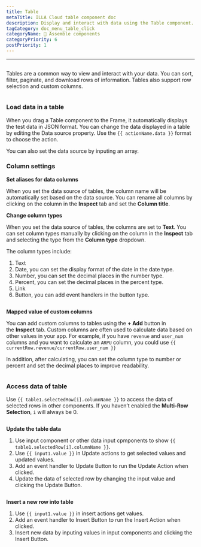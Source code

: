 ```yaml
---
title: Table
metaTitle: ILLA Cloud table component doc
description: Display and interact with data using the Table component.
tagCategory: doc_menu_table_click
categoryName: 🧬 Assemble components
categoryPriority: 6
postPriority: 1
---
```

---

## <Heading hidden>Table</Heading>

Tables are a common way to view and interact with your data. You can sort, filter, paginate, and download rows of information. Tables also support row selection and custom columns.

<img
  src='https://cdn.illacloud.com/official-website/img/docs/assemble/table.png'
  alt=""
/>

### Load data in a table

When you drag a Table component to the Frame, it automatically displays the test data in JSON format. You can change the data displayed in a table by editing the Data source property. Use the `{{ actionName.data }}` format to choose the action.
<img
  src='https://cdn.illacloud.com/official-website/img/docs/assemble/table1.png'
  alt=""
/>

You can also set the data source by inputing an array.

### Column settings

**Set aliases for data columns**

When you set the data source of tables, the column name will be automatically set based on the data source. You can rename all columns by clicking on the column in the **Inspect** tab and set the **Column title**.

**Change column types**

When you set the data source of tables, the columns are set to **Text**. You can set column types manually by clicking on the column in the **Inspect** tab and selecting the type from the **Column type** dropdown.

The column types include:

1. Text
2. Date, you can set the display format of the date in the date type.
3. Number, you can set the decimal places in the number type.
4. Percent, you can set the decimal places in the percent type.
5. Link
6. Button, you can add event handlers in the button type.

<img
  src='https://cdn.illacloud.com/official-website/img/docs/assemble/table2.png'
  alt=""
/>

**Mapped value of custom columns**

You can add custom columns to tables using the **+ Add** button in the **Inspect** tab. Custom columns are often used to calculate data based on other values in your app. For example, if you have `revenue` and `user_num` columns and you want to calculate an `ARPU` column, you could use `{{ currentRow.revenue/currentRow.user_num }}`

In addition, after calculating, you can set the column type to number or percent and set the decimal places to improve readability.

<img
  src='https://cdn.illacloud.com/official-website/img/docs/assemble/table3.png'
  alt=""
/>

### Access data of table

Use `{{ table1.selectedRow[i].columnName }}` to access the data of selected rows in other components. If you haven’t enabled the **Multi-Row Selection**, `i` will always be 0.

<img
  src='https://cdn.illacloud.com/official-website/img/docs/assemble/table4.png'
  alt=""
/>

**Update the table data**

1. Use input component or other data input cpmponents to show `{{ table1.selectedRow[i].columnName }}`.
2. Use `{{ input1.value }}` in Update actions to get selected values and updated values.
3. Add an event handler to Update Button to run the Update Action when clicked.
4. Update the data of selected row by changing the input value and clicking the Update Button.

<img
  src='https://cdn.illacloud.com/official-website/img/docs/assemble/table5.png'
  alt=""
/>

**Insert a new row into table**

1. Use `{{ input1.value }}` in insert actions get values.
2. Add an event handler to Insert Button to run the Insert Action when clicked.
3. Insert new data by inputing values in input components and clicking the Insert Button.

<img
  src='https://cdn.illacloud.com/official-website/img/docs/assemble/table6.png'
  alt=""
/>

